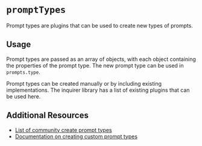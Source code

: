 # `promptTypes`

Prompt types are plugins that can be used to create new types of prompts.

## Usage

Prompt types are passed as an array of objects, with each object containing the properties of the prompt type. The new prompt type can be used in `prompts.type`.

Prompt types can be created manually or by including existing implementations. The inquirer library has a list of existing plugins that can be used here.

## Additional Resources

* [List of community create prompt types](https://github.com/SBoudrias/Inquirer.js#community-prompts)
* [Documentation on creating custom prompt types](https://github.com/SBoudrias/Inquirer.js/tree/main/packages/core)